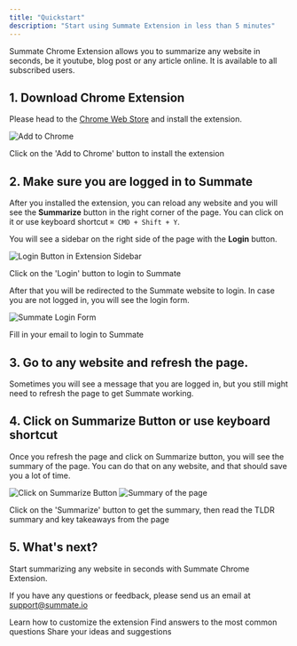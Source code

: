 ```yaml
---
title: "Quickstart"
description: "Start using Summate Extension in less than 5 minutes"
---
```


Summate Chrome Extension allows you to summarize any website in seconds, be it youtube, blog post or any article online.
It is available to all subscribed users.

## 1. Download Chrome Extension

Please head to the [Chrome Web Store](https://chromewebstore.google.com/detail/summate-summarize-any-web/gckcmnmnijlejpodgccnblkpnlcflpmg) and install the extension.

<Frame>
  <div className="flex flex-col gap-10 items-center">
    <img
      src="/images/extension/extension_quickstart_1.png"
      alt="Add to Chrome"
      className="rounded-lg"
    />
    <p style={{ fontSize: "0.9em", fontStyle: "italic", textAlign: "center" }}>
      Click on the 'Add to Chrome' button to install the extension
    </p>
  </div>
</Frame>

## 2. Make sure you are logged in to Summate

After you installed the extension, you can reload any website and you will see the **Summarize** button in the right corner of the page. You can click on it or use keyboard shortcut `⌘ CMD + Shift + Y`.

You will see a sidebar on the right side of the page with the **Login** button.

<Frame>
  <div className="flex flex-col gap-10 items-center">
    <img
      src="/images/extension/extension_quickstart_2_1.png"
      alt="Login Button in Extension Sidebar"
      className="rounded-lg"
      style={{ maxHeight: "600px" }}
    />
    <p style={{ fontSize: "0.9em", fontStyle: "italic", textAlign: "center" }}>
      Click on the 'Login' button to login to Summate
    </p>
  </div>
</Frame>

After that you will be redirected to the Summate website to login. In case you are not logged in, you will see the login form.

<Frame>
  <div className="flex flex-col gap-10 items-center">
    <img
      src="/images/extension/extension_quickstart_2_2.png"
      alt="Summate Login Form"
      className="rounded-lg"
    />
    <p style={{ fontSize: "0.9em", fontStyle: "italic", textAlign: "center" }}>
      Fill in your email to login to Summate
    </p>
  </div>
</Frame>

## 3. Go to any website and refresh the page.

Sometimes you will see a message that you are logged in, but you still might need to refresh the page to get Summate working.

## 4. Click on Summarize Button or use keyboard shortcut

Once you refresh the page and click on Summarize button, you will see the summary of the page. You can do that on any website, and that should save you a lot of time.

<Frame>
  <div className="flex flex-col gap-10 items-center">
    <div className="flex flex-row gap-10">
      <img
        src="/images/extension/extension_quickstart_3.png"
        alt="Click on Summarize Button"
        className="rounded-lg"
      />
      <img
        src="/images/extension/extension_quickstart_4.png"
        alt="Summary of the page"
        className="rounded-lg"
      />
    </div>
    <p style={{ fontSize: "0.9em", fontStyle: "italic", textAlign: "center" }}>
      Click on the 'Summarize' button to get the summary, then read the TLDR
      summary and key takeaways from the page
    </p>
  </div>
</Frame>

## 5. What's next?

Start summarizing any website in seconds with Summate Chrome Extension.

If you have any questions or feedback, please send us an email at <a href="mailto:support@summate.io">support@summate.io</a>

<CardGroup cols={3}>
  <Card title="Extension Settings" icon="gear" href="/extension/settings">
    Learn how to customize the extension
  </Card>
  <Card title="FAQ" icon="question" href="/extension/faq">
    Find answers to the most common questions
  </Card>
  <Card
    title="Suggestions"
    icon="lightbulb"
    href="https://summate.canny.io/feature-requests"
  >
    Share your ideas and suggestions
  </Card>
</CardGroup>
